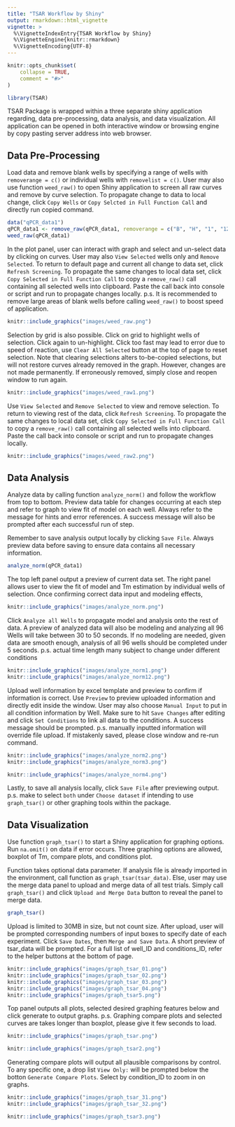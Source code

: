 ```yaml
---
title: "TSAR Workflow by Shiny"
output: rmarkdown::html_vignette
vignette: >
  %\VignetteIndexEntry{TSAR Workflow by Shiny}
  %\VignetteEngine{knitr::rmarkdown}
  %\VignetteEncoding{UTF-8}
---
```


```r
knitr::opts_chunk$set(
    collapse = TRUE,
    comment = "#>"
)
```

```r
library(TSAR)
```

TSAR Package is wrapped within a three separate shiny application regarding, data pre-processing, data analysis, and data visualization. All application can be opened in both interactive window or browsing engine by copy pasting server address into web browser.

## Data Pre-Processing

Load data and remove blank wells by specifying a range of wells with `removerange = c()` or individual wells with `removelist = c()`. User may also use function `weed_raw()` to open Shiny application to screen all raw curves and remove by curve selection. To propagate change to data to local change, click `Copy Wells` or `Copy Selcted in Full Function Call` and directly run copied command.

```r
data("qPCR_data1")
qPCR_data1 <- remove_raw(qPCR_data1, removerange = c("B", "H", "1", "12"))
weed_raw(qPCR_data1)
```

In the plot panel, user can interact with graph and select and un-select data by clicking on curves. User may also `View Selected` wells only and `Remove Selected`. To return to default page and current all change to data set, click `Refresh Screening`. To propagate the same changes to local data set, click `Copy Selected in Full Function Call` to copy a `remove_raw()` call containing all selected wells into clipboard. Paste the call back into console or script and run to propagate changes locally. 
p.s. It is recommended to remove large areas of blank wells before calling `weed_raw()` to boost speed of application.

```r
knitr::include_graphics("images/weed_raw.png")
```

Selection by grid is also possible. Click on grid to highlight wells of selection. Click again to un-highlight. Click too fast may lead to error due to speed of reaction, use `Clear All Selected` button at the top of page to reset selection. Note that clearing selections alters to-be-copied selections, but will not restore curves already removed in the graph. However, changes are not made permanently. If erroneously removed, simply close and reopen window to run again.
```r
knitr::include_graphics("images/weed_raw1.png")
```

Use `View Selected` and `Remove Selected` to view and remove selection. To return to viewing rest of the data, click `Refresh Screening`. To propagate the same changes to local data set, click `Copy Selected in Full Function Call` to copy a `remove_raw()` call containing all selected wells into clipboard. Paste the call back into console or script and run to propagate changes locally.
```r
knitr::include_graphics("images/weed_raw2.png")
```

## Data Analysis

Analyze data by calling function `analyze_norm()` and follow the workflow from top to bottom. Preview data table for changes occurring at each step and refer to graph to view fit of model on each well. Always refer to the message for hints and error references. A success message will also be prompted after each successful run of step.

Remember to save analysis output locally by clicking `Save File`. Always preview data before saving to ensure data contains all necessary information.

```r
analyze_norm(qPCR_data1)
```

The top left panel output a preview of current data set. The right panel allows user to view the fit of model and Tm estimation by individual wells of selection. Once confirming correct data input and modeling effects,

```r
knitr::include_graphics("images/analyze_norm.png")
```

Click `Analyze all Wells` to propagate model and analysis onto the rest of data. A preview of analyzed data will also be modeling and analyzing all 96 Wells will take between 30 to 50 seconds. If no modeling are needed, given data are smooth enough, analysis of all 96 wells should be completed under 5 seconds. p.s. actual time length many subject to change under different conditions

```r
knitr::include_graphics("images/analyze_norm1.png")
knitr::include_graphics("images/analyze_norm12.png")
```

Upload well information by excel template and preview to confirm if information is correct. Use `Preview` to preview uploaded information and directly edit inside the window. User may also choose `Manual Input` to put in all condition information by Well. Make sure to hit `Save Changes` after editing and click `Set Conditions` to link all data to the conditions. A success message should be prompted.
p.s. manually inputted information will override file upload. If mistakenly saved, please close window and re-run command.

```r
knitr::include_graphics("images/analyze_norm2.png")
knitr::include_graphics("images/analyze_norm3.png")
```

```r
knitr::include_graphics("images/analyze_norm4.png")
```

Lastly, to save all analysis locally, click `Save File` after previewing output. p.s. make to select `both` under `Choose dataset` if intending to use `graph_tsar()` or other graphing tools within the package.

## Data Visualization

Use function `graph_tsar()` to start a Shiny application for graphing options. Run `na.omit()` on data if error occurs. Three graphing options are allowed, boxplot of Tm, compare plots, and conditions plot.

Function takes optional data parameter. If analysis file is already imported in the environment, call function as `graph_tsar(tsar_data)`. Else, user may use the merge data panel to upload and merge data of all test trials. Simply call `graph_tsar()` and click `Upload and Merge Data` button to reveal the panel to merge data.

```r
graph_tsar()
```

Upload is limited to 30MB in size, but not count size. After upload, user will be prompted corresponding numbers of input boxes to specify date of each experiment. Click `Save Dates`, then `Merge and Save Data`. A short preview of tsar_data will be prompted. For a full list of well_ID and conditions_ID, refer to the helper buttons at the bottom of page.

```r
knitr::include_graphics("images/graph_tsar_01.png")
knitr::include_graphics("images/graph_tsar_02.png")
knitr::include_graphics("images/graph_tsar_03.png")
knitr::include_graphics("images/graph_tsar_04.png")
knitr::include_graphics("images/graph_tsar5.png")
```

Top panel outputs all plots, selected desired graphing features below and click generate to output graphs. p.s. Graphing compare plots and selected curves are takes longer than boxplot, please give it few seconds to load.

```r
knitr::include_graphics("images/graph_tsar.png")
```

```r
knitr::include_graphics("images/graph_tsar2.png")
```

Generating compare plots will output all plausible comparisons by control. To any specific one, a drop list `View Only:` will be prompted below the botton `Generate Compare Plots`. Select by condition_ID to zoom in on graphs.

```r
knitr::include_graphics("images/graph_tsar_31.png")
knitr::include_graphics("images/graph_tsar_32.png")
```

```r
knitr::include_graphics("images/graph_tsar3.png")
```
